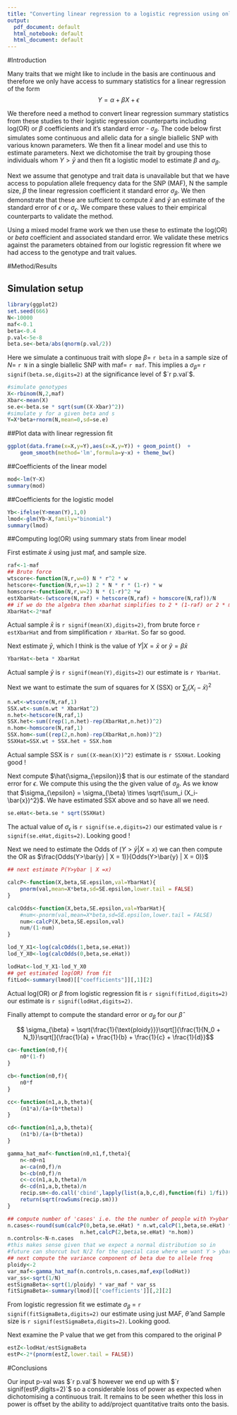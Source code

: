 ```yaml
---
title: "Converting linear regression to a logistic regression using only summary stats"
output:
  pdf_document: default
  html_notebook: default
  html_document: default
---
```


#Introduction

Many traits that we might like to include in the basis are continuous and therefore we only have access to summary statistics for a linear regression of the form $$ Y = \alpha + \beta X + \epsilon$$

We therefore need a method to convert linear regression summary statistics from these studies to their logistic regression counterparts including log(OR) or $\beta$ coefficients and it's standard error - $\sigma_{\beta}$. The code below first simulates some continuous and allelic data for a single biallelic SNP with various known parameters. We then fit a linear model and use this to estimate parameters. Next we dichotomise the trait by grouping those individuals whom $Y > \bar{y}$ and then fit a logistic model to estimate $\beta$ and $\sigma_{\beta}$. 

Next we assume that genotype and trait data is unavailable but that we have access to  population allele frequency data for the SNP (MAF), N the sample size, $\beta$ the linear regression coefficient it standard error $\sigma_{\beta}$. We then demonstrate that these are suffcient to compute $\bar{x}$ and $\bar{y}$ an estimate of the standard error of $\epsilon$ or $\sigma_{\epsilon}$. We compare these values to their empirical counterparts to validate the method.  

Using a mixed model frame work we then use these to estimate the log(OR) or $beta$ coefficient and associated standard error. We validate these metrics against the parameters obtained from our logistic regression fit where we had access to the genotype and trait values.

#Method/Results

## Simulation setup


```r
library(ggplot2)
set.seed(666)
N<-10000
maf<-0.1
beta<-0.4
p.val<-5e-8
beta.se<-beta/abs(qnorm(p.val/2))
```

Here we simulate a continuous trait with slope $\beta=$ `r beta` in a sample size of $N=$ `r N` in a single biallelic SNP with maf$=$ `r maf`. This implies a $\sigma_{\beta}=$ `r signif(beta.se,digits=2)` at the  significance level of $`r p.val`$. 

```r
#simulate genotypes
X<-rbinom(N,2,maf)
Xbar<-mean(X)
se.e<-beta.se * sqrt(sum((X-Xbar)^2))
#simulate y for a given beta and s
Y=X*beta+rnorm(N,mean=0,sd=se.e)
```

##Plot data with linear regression fit

```r
ggplot(data.frame(x=X,y=Y),aes(x=X,y=Y)) + geom_point()  + 
    geom_smooth(method='lm',formula=y~x) + theme_bw()

```

##Coefficients of the linear model
```r
mod<-lm(Y~X)
summary(mod)
```

##Coefficients for the logistic model
```r
Yb<-ifelse(Y>mean(Y),1,0)
lmod<-glm(Yb~X,family="binomial")
summary(lmod)
```

##Computing log(OR) using summary stats from linear model

First estimate $\bar{x}$ using just maf, and sample size.
```r
raf<-1-maf
## Brute force
wtscore<-function(N,r,w=0) N * r^2 * w
hetscore<-function(N,r,w=1) 2 * N * r * (1-r) * w
homscore<-function(N,r,w=2) N * (1-r)^2 *w
estXbarHat<-(wtscore(N,raf) + hetscore(N,raf) + homscore(N,raf))/N
## if we do the algebra then xbarhat simplifies to 2 * (1-raf) or 2 * maf
XbarHat<-2*maf
```
Actual sample $\bar{x}$ is `r signif(mean(X),digits=2)`, from brute force `r estXbarHat` and from simplification `r XbarHat`. So far so good.

Next estimate $\bar{y}$, which I think is the value of $Y|X=\bar{x}$ or $\hat{y} = \beta \bar{x}$

```r
YbarHat<-beta * XbarHat
```

Actual sample $\bar{y}$ is `r signif(mean(Y),digits=2)` our estimate is `r YbarHat`.

Next we want to estimate the sum of squares for X (SSX) or $\sum_i (X_i-\bar{x})^2$

```r
n.wt<-wtscore(N,raf,1)
SSX.wt<-sum(n.wt * XbarHat^2)
n.het<-hetscore(N,raf,1)
SSX.het<-sum((rep(1,n.het)-rep(XbarHat,n.het))^2)
n.hom<-homscore(N,raf,1)
SSX.hom<-sum((rep(2,n.hom)-rep(XbarHat,n.hom))^2)
SSXHat=SSX.wt + SSX.het + SSX.hom
```
Actual sample SSX is `r sum((X-mean(X))^2)` estimate is `r SSXHat`. Looking good !

Next compute $\hat{\sigma_{\epsilon}}$ that is our estimate of the standard error for $\epsilon$. We compute this using the the given value of $\sigma_{\beta}$. As we know that $\sigma_{\epsilon} = \sigma_{\beta} \times \sqrt{\sum_i (X_i-\bar{x})^2}$. We have estimated SSX above and so have all we need.

```r
se.eHat<-beta.se * sqrt(SSXHat)
```

The actual value of $\sigma_{\epsilon}$ is `r signif(se.e,digits=2)` our estimated value is `r signif(se.eHat,digits=2)`. Looking good !

Next we need to estimate the Odds of $(Y>\bar{y} | X = x)$ we can then compute the OR as $\frac{Odds(Y>\bar{y} | X = 1)}{Odds(Y>\bar{y} | X = 0)}$

```r
## next estimate P(Y>ybar | X =x)

calcP<-function(X,beta,SE.epsilon,val=YbarHat){
    pnorm(val,mean=X*beta,sd=SE.epsilon,lower.tail = FALSE)
}

calcOdds<-function(X,beta,SE.epsilon,val=YbarHat){
    #num<-pnorm(val,mean=X*beta,sd=SE.epsilon,lower.tail = FALSE)
    num<-calcP(X,beta,SE.epsilon,val)
    num/(1-num)
}

lod_Y_X1<-log(calcOdds(1,beta,se.eHat))
lod_Y_X0<-log(calcOdds(0,beta,se.eHat))

lodHat<-lod_Y_X1-lod_Y_X0
## get estimated log(OR) from fit
fitLod<-summary(lmod)[["coefficients"]][,1][2]
```
Actual log(OR) or $\beta$ from logistic regression fit is `r signif(fitLod,digits=2)` our estimate is `r signif(lodHat,digits=2)`.

Finally attempt to compute the standard error or $\sigma_{\beta}$ for our $\hat{\beta}$

$$ \sigma_{\beta} = \sqrt{\frac{1}{\text{ploidy}}}\sqrt[]{\frac{1}{N_0 + N_1}}\sqrt[]{\frac{1}{a} + \frac{1}{b} + \frac{1}{c} + \frac{1}{d}}$$

```r
ca<-function(n0,f){
    n0*(1-f)
}

cb<-function(n0,f){
    n0*f
}

cc<-function(n1,a,b,theta){
    (n1*a)/(a+(b*theta))
}

cd<-function(n1,a,b,theta){
    (n1*b)/(a+(b*theta))
}

gamma_hat_maf<-function(n0,n1,f,theta){
    n<-n0+n1
    a<-ca(n0,f)/n
    b<-cb(n0,f)/n
    c<-cc(n1,a,b,theta)/n
    d<-cd(n1,a,b,theta)/n
    recip.sm<-do.call('cbind',lapply(list(a,b,c,d),function(fi) 1/fi))
    return(sqrt(rowSums(recip.sm)))
}

## compute number of 'cases' i.e. the the number of people with Y>ybar
n.cases<-round(sum(calcP(0,beta,se.eHat) * n.wt,calcP(1,beta,se.eHat) *
                       n.het,calcP(2,beta,se.eHat) *n.hom))
n.controls<-N-n.cases
#this makes sense given that we expect a normal distribution so in 
#future can shorcut but N/2 for the special case where we want Y > ybar
## next compute the variance component of beta due to allele freq
ploidy<-2
var_maf<-gamma_hat_maf(n.controls,n.cases,maf,exp(lodHat))
var_ss<-sqrt(1/N)
estSigmaBeta<-sqrt(1/ploidy) * var_maf * var_ss
fitSigmaBeta<-summary(lmod)[['coefficients']][,2][2]
```
From logistic regression fit we estimate $\sigma_{\beta}$ = `r signif(fitSigmaBeta,digits=2)` our estimate using just MAF, $\hat{\theta}$ and Sample size is `r signif(estSigmaBeta,digits=2)`. Looking good.

Next examine the P value that we get from this compared to the original P

```r
estZ<-lodHat/estSigmaBeta
estP<-2*(pnorm(estZ,lower.tail = FALSE))
```

#Conclusions

Our input p-val was $`r p.val`$ however we end up with $`r signif(estP,digits=2)`$ so a considerable loss of power as expected when dichotomising a continuous trait. It remains to be seen whether this loss in power is offset by the ability to add/project quantitative traits onto the basis.